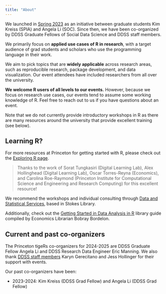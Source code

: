```yaml
---
title: "About"
---
```


We launched in [Spring 2023](https://princeton-r-group.github.io/events.html#spring-2023) as an initiative between graduate students Kim Kreiss (SPIA) and Angela Li (SOC). Since then, we have been co-organized by DDSS Graduate Fellows of Social Data Science and DDSS staff members.

We primarily focus on **applied use cases of R in research**, with a target audience of grad students and scholars who use the programming language in their work.

We aim to pick topics that are **widely applicable** across research areas, such as reproducible research, package development, and data visualization. Our event attendees have included researchers from all over the university.

**We welcome R users of all levels to our events.** However, because we focus on research use cases, our events tend to assume some working knowledge of R. Feel free to reach out to us if you have questions about an event.

Note that we do not currently provide introductory workshops in R as there are many resources around the university that provide excellent training (see below).

## Learning R?

For more resources at Princeton for getting started with R, please check out the [Exploring R page](https://exploringr.princeton.edu/).

> Thanks to the work of Sorat Tungkasiri (Digital Learning Lab), Alex Hollinghead (Digital Learning Lab), Oscar Torres-Reyna (Economics), and Carolina Roe-Raymond (Princeton Institute for Computational Science and Engineering and Research Computing) for this excellent resource!

We recommend the workshops and individual consulting through [Data and Statistical Services](https://library.princeton.edu/services/data-and-statistical-services), based in Stokes Library.

Additionally, check out the [Getting Started in Data Analysis in R](https://libguides.princeton.edu/dss/R) library guide compiled by Economics Librarian Bobray Bordelon.

## Current and past co-organizers

The Princeton tigeRs co-organizers for 2024-2025 are DDSS Graduate Fellow Angela Li and DDSS Research Data Engineer Eric Manning. We also thank [DDSS staff members](https://ddss.princeton.edu/staff-and-scholars) Karyn Gerecitano and Jess Hollinger for their support with events.

Our past co-organizers have been:

-   2023-2024: Kim Kreiss (DDSS Grad Fellow) and Angela Li (DDSS Grad Fellow)
